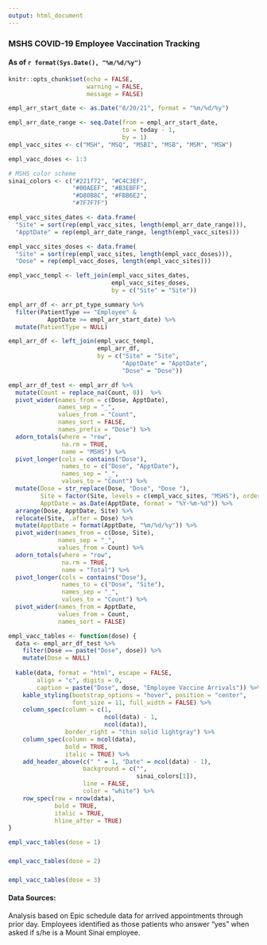 ```yaml
---
output: html_document
---
```

  
### MSHS COVID-19 Employee Vaccination Tracking
#### As of `r format(Sys.Date(), "%m/%d/%y")`
```r
knitr::opts_chunk$set(echo = FALSE,
                      warning = FALSE,
                      message = FALSE)
```

```r
empl_arr_start_date <- as.Date("8/20/21", format = "%m/%d/%y")

empl_arr_date_range <- seq.Date(from = empl_arr_start_date,
                                to = today - 1,
                                by = 1)
empl_vacc_sites <- c("MSH", "MSQ", "MSBI", "MSB", "MSM", "MSW")

empl_vacc_doses <- 1:3

# MSHS color scheme
sinai_colors <- c("#221f72", "#C4C3EF",
                  "#00AEEF", "#B3EBFF",
                  "#D80B8C", "#FBB6E2",
                  "#7F7F7F")

empl_vacc_sites_dates <- data.frame(
  "Site" = sort(rep(empl_vacc_sites, length(empl_arr_date_range))),
  "ApptDate" = rep(empl_arr_date_range, length(empl_vacc_sites)))

empl_vacc_sites_doses <- data.frame(
  "Site" = sort(rep(empl_vacc_sites, length(empl_vacc_doses))),
  "Dose" = rep(empl_vacc_doses, length(empl_vacc_sites)))

empl_vacc_templ <- left_join(empl_vacc_sites_dates,
                             empl_vacc_sites_doses,
                             by = c("Site" = "Site"))

empl_arr_df <- arr_pt_type_summary %>%
  filter(PatientType == "Employee" &
           ApptDate >= empl_arr_start_date) %>%
  mutate(PatientType = NULL)

empl_arr_df <- left_join(empl_vacc_templ,
                         empl_arr_df,
                         by = c("Site" = "Site",
                                "ApptDate" = "ApptDate",
                                "Dose" = "Dose"))

empl_arr_df_test <- empl_arr_df %>%
  mutate(Count = replace_na(Count, 0))  %>%
  pivot_wider(names_from = c(Dose, ApptDate),
              names_sep = "_",
              values_from = "Count",
              names_sort = FALSE,
              names_prefix = "Dose") %>%
  adorn_totals(where = "row",
               na.rm = TRUE,
               name = "MSHS") %>%
  pivot_longer(cols = contains("Dose"),
               names_to = c("Dose", "ApptDate"),
               names_sep = "_",
               values_to = "Count") %>%
  mutate(Dose = str_replace(Dose, "Dose", "Dose "),
         Site = factor(Site, levels = c(empl_vacc_sites, "MSHS"), ordered = TRUE),
         ApptDate = as.Date(ApptDate, format = "%Y-%m-%d")) %>%
  arrange(Dose, ApptDate, Site) %>%
  relocate(Site, .after = Dose) %>%
  mutate(ApptDate = format(ApptDate, "%m/%d/%y")) %>%
  pivot_wider(names_from = c(Dose, Site),
              names_sep = "_",
              values_from = Count) %>%
  adorn_totals(where = "row",
               na.rm = TRUE,
               name = "Total") %>%
  pivot_longer(cols = contains("Dose"),
               names_to = c("Dose", "Site"),
               names_sep = "_",
               values_to = "Count") %>%
  pivot_wider(names_from = ApptDate,
              values_from = Count,
              names_sort = FALSE)

empl_vacc_tables <- function(dose) {
  data <- empl_arr_df_test %>%
    filter(Dose == paste("Dose", dose)) %>%
    mutate(Dose = NULL)
  
  kable(data, format = "html", escape = FALSE,
        align = "c", digits = 0,
        caption = paste("Dose", dose, "Employee Vaccine Arrivals")) %>%
    kable_styling(bootstrap_options = "hover", position = "center",
                  font_size = 11, full_width = FALSE) %>%
    column_spec(column = c(1,
                           ncol(data) - 1,
                           ncol(data)),
                border_right = "thin solid lightgray") %>%
    column_spec(column = ncol(data),
                bold = TRUE,
                italic = TRUE) %>%
    add_header_above(c(" " = 1, "Date" = ncol(data) - 1),
                     background = c("",
                                    sinai_colors[1]),
                     line = FALSE,
                     color = "white") %>%
    row_spec(row = nrow(data),
             bold = TRUE,
             italic = TRUE,
             hline_after = TRUE)
}
```

```r
empl_vacc_tables(dose = 1)

```
###  

```r
empl_vacc_tables(dose = 2)
```
###  

```r
empl_vacc_tables(dose = 3)
```

<h4><bold>Data Sources:</bold></h4>
Analysis based on Epic schedule data for arrived appointments through prior day. Employees identified as those patients who answer "yes" when asked if s/he is a Mount Sinai employee.